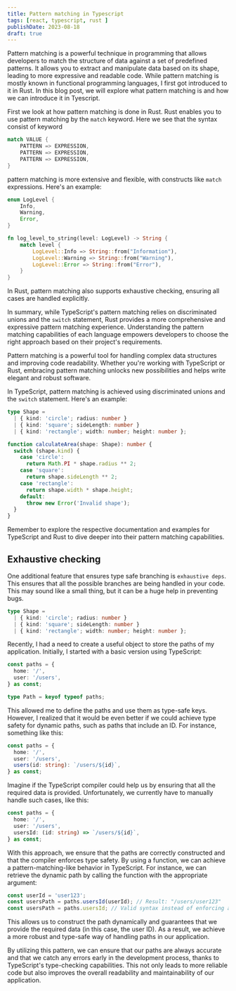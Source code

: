 ```yaml
---
title: Pattern matching in Typescript
tags: [react, typescript, rust ]
publishDate: 2023-08-18
draft: true
---
```


Pattern matching is a powerful technique in programming that allows developers to match the structure of data against a set of predefined patterns. It allows you to extract and manipulate data based on its shape, leading to more expressive and readable code. While pattern matching is mostly known in functional programming languages, I first got introduced to it in Rust. In this blog post, we will explore what pattern matching is and how we can introduce it in Tyescript. 

First we look at how pattern matching is done in Rust. Rust enables you to use pattern matching by the `match` keyword. Here we see that the syntax consist of keyword  

```rust
match VALUE {
    PATTERN => EXPRESSION,
    PATTERN => EXPRESSION,
    PATTERN => EXPRESSION,
}
```

pattern matching is more extensive and flexible, with constructs like `match` expressions. Here's an example:

```rust
enum LogLevel {
    Info,
    Warning,
    Error,
}

fn log_level_to_string(level: LogLevel) -> String {
    match level {
        LogLevel::Info => String::from("Information"),
        LogLevel::Warning => String::from("Warning"),
        LogLevel::Error => String::from("Error"),
    }
}
```

In Rust, pattern matching also supports exhaustive checking, ensuring all cases are handled explicitly.

In summary, while TypeScript's pattern matching relies on discriminated unions and the `switch` statement, Rust provides a more comprehensive and expressive pattern matching experience. Understanding the pattern matching capabilities of each language empowers developers to choose the right approach based on their project's requirements.

Pattern matching is a powerful tool for handling complex data structures and improving code readability. Whether you're working with TypeScript or Rust, embracing pattern matching unlocks new possibilities and helps write elegant and robust software.


In TypeScript, pattern matching is achieved using discriminated unions and the `switch` statement. Here's an example:

```typescript
type Shape =
  | { kind: 'circle'; radius: number }
  | { kind: 'square'; sideLength: number }
  | { kind: 'rectangle'; width: number; height: number };

function calculateArea(shape: Shape): number {
  switch (shape.kind) {
    case 'circle':
      return Math.PI * shape.radius ** 2;
    case 'square':
      return shape.sideLength ** 2;
    case 'rectangle':
      return shape.width * shape.height;
    default:
      throw new Error('Invalid shape');
  }
}
```

Remember to explore the respective documentation and examples for TypeScript and Rust to dive deeper into their pattern matching capabilities. 

## Exhaustive checking

One additional feature that ensures type safe branching is `exhaustive deps`. This ensures that all the possible branches are being handled in your code. This may sound like a small thing, but it can be a huge help in preventing bugs. 


```typescript
type Shape =
  | { kind: 'circle'; radius: number }
  | { kind: 'square'; sideLength: number }
  | { kind: 'rectangle'; width: number; height: number };
```

Recently, I had a need to create a useful object to store the paths of my application. Initially, I started with a basic version using TypeScript:

```typescript
const paths = {
  home: '/',
  user: '/users',
} as const;

type Path = keyof typeof paths;
```

This allowed me to define the paths and use them as type-safe keys. However, I realized that it would be even better if we could achieve type safety for dynamic paths, such as paths that include an ID. For instance, something like this:

```typescript
const paths = {
  home: '/',
  user: '/users',
  users(id: string): `/users/${id}`,
} as const;
```

Imagine if the TypeScript compiler could help us by ensuring that all the required data is provided. Unfortunately, we currently have to manually handle such cases, like this:

```typescript
const paths = {
  home: '/',
  user: '/users',
  usersId: (id: string) => `/users/${id}`,
} as const;
```

With this approach, we ensure that the paths are correctly constructed and that the compiler enforces type safety. By using a function, we can achieve a pattern-matching-like behavior in TypeScript. For instance, we can retrieve the dynamic path by calling the function with the appropriate argument:

```typescript
const userId = 'user123';
const usersPath = paths.usersId(userId); // Result: "/users/user123"
const usersPath = paths.usersId; // Valid syntax instead of enforcing an argument 
```

This allows us to construct the path dynamically and guarantees that we provide the required data (in this case, the user ID). As a result, we achieve a more robust and type-safe way of handling paths in our application.

By utilizing this pattern, we can ensure that our paths are always accurate and that we catch any errors early in the development process, thanks to TypeScript's type-checking capabilities. This not only leads to more reliable code but also improves the overall readability and maintainability of our application.
